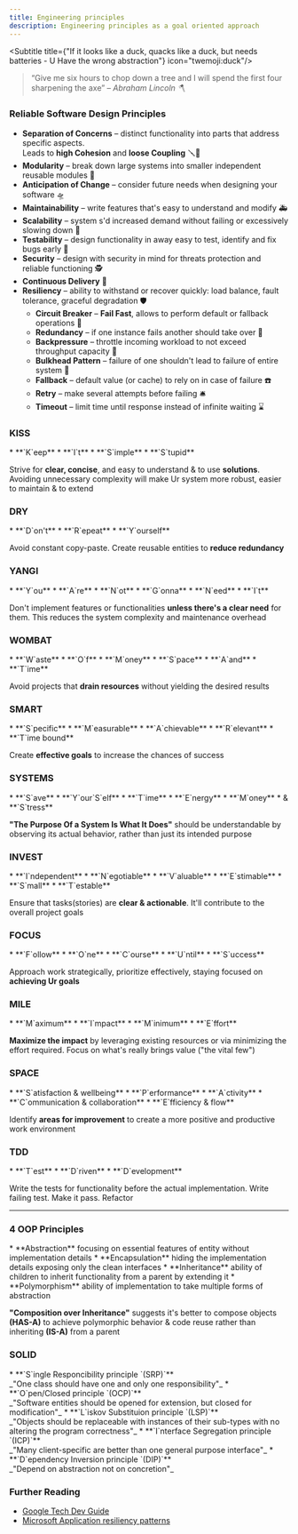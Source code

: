 ```yaml
---
title: Engineering principles
description: Engineering principles as a goal oriented approach
---
```


<Subtitle title={"If it looks like a duck, quacks like a duck, but needs batteries - U Have the wrong abstraction"} icon="twemoji:duck"/>

> “Give me six hours to chop down a tree and I will spend the first four sharpening the axe”
> <cite>– Abraham Lincoln 🪓</cite>

### Reliable Software Design Principles

* **Separation of Concerns** – distinct functionality into parts that address specific aspects.<br/>
  Leads to **high Cohesion** and **loose Coupling** 🪛🛞
* **Modularity** – break down large systems into smaller independent reusable modules 🧩
* **Anticipation of Change** – consider future needs when designing your software 🛸
* **Maintainability** – write features that's easy to understand and modify 🚑
* **Scalability** – system s'd increased demand without failing or excessively slowing down 🥖
* **Testability** – design functionality in away easy to test, identify and fix bugs early 🐞
* **Security** – design with security in mind for threats protection and reliable functioning 🕵️
* **Continuous Delivery** 📯
* **Resiliency** – ability to withstand or recover quickly: load balance, fault tolerance, graceful degradation 🛡️
  - **Circuit Breaker** – **Fail Fast**, allows to perform default or fallback operations 🧯
  - **Redundancy** – if one instance fails another should take over 🧻
  - **Backpressure** – throttle incoming workload to not exceed throughput capacity 🚰
  - **Bulkhead Pattern** – failure of one shouldn't lead to failure of entire system 🚢
  - **Fallback** – default value (or cache) to rely on in case of failure ☎️
  - **Retry** – make several attempts before failing 🛎️
  - **Timeout** – limit time until response instead of infinite waiting ⌛


### <h3 class="hidden">KISS</h3>
<Card title="KISS" icon="emoji:kiss-mark">
  * **`K`eep**
  * **`I`t**
  * **`S`imple**
  * **`S`tupid**

  Strive for **clear, concise**, and easy to understand & to use **solutions**.
  Avoiding unnecessary complexity will make Ur system more robust, easier to maintain & to extend
</Card>

### <h3 class="hidden">DRY</h3>
<Card title="DRY" icon="emoji:accordion">
  * **`D`on't**
  * **`R`epeat**
  * **`Y`ourself**

  Avoid constant copy-paste. Create reusable entities to **reduce redundancy**
</Card>

### <h3 class="hidden">YANGI</h3>
<Card title="YANGI" icon="emoji:alien-monster">
  * **`Y`ou**
  * **`A`re**
  * **`N`ot**
  * **`G`onna**
  * **`N`eed**
  * **`I`t**

  Don't implement features or functionalities **unless there's a clear need** for them.
  This reduces the system complexity and maintenance overhead
</Card>

### <h3 class="hidden">WOMBAT</h3>
<Card title="WOMBAT" icon="emoji:beaver">
  * **`W`aste**
  * **`O`f**
  * **`M`oney**
  * **`S`pace**
  * **`A`and**
  * **`T`ime**

  Avoid projects that **drain resources** without yielding the desired results
</Card>

### <h3 class="hidden">SMART</h3>
<Card title="SMART" icon="emoji:brain">
  * **`S`pecific**
  * **`M`easurable**
  * **`A`chievable**
  * **`R`elevant**
  * **`T`ime bound**

  Create **effective goals** to increase the chances of success
</Card>

### <h3 class="hidden">SYSTEMS</h3>
<Card title="SYSTEMS" icon="emoji:direct-hit">
  * **`S`ave**
  * **`Y`our`S`elf**
  * **`T`ime**
  * **`E`nergy**
  * **`M`oney**
  * & **`S`tress**

  **"The Purpose Of a System Is What It Does"** should be
  understandable by observing its actual behavior, rather than just its intended purpose
</Card>

### <h3 class="hidden">INVEST</h3>
<Card title="INVEST" icon="emoji:coin">
  * **`I`ndependent**
  * **`N`egotiable**
  * **`V`aluable**
  * **`E`stimable**
  * **`S`mall**
  * **`T`estable**

  Ensure that tasks(stories) are **clear & actionable**. It'll contribute to the overall project goals
</Card>

### <h3 class="hidden">FOCUS</h3>
<Card title="FOCUS" icon="emoji:direct-hit">
  * **`F`ollow**
  * **`O`ne**
  * **`C`ourse**
  * **`U`ntil**
  * **`S`uccess**

  Approach work strategically, prioritize effectively, staying focused on **achieving Ur goals**
</Card>

### <h3 class="hidden">MILE</h3>
<Card title="MILE" icon="emoji:running-shoe">
  * **`M`aximum**
  * **`I`mpact**
  * **`M`inimum**
  * **`E`ffort**

  **Maximize the impact** by leveraging existing resources or via minimizing the effort required.
  Focus on what's really brings value ("the vital few")
</Card>

### <h3 class="hidden">SPACE</h3>
<Card title="SPACE" icon="emoji:milky-way">
  * **`S`atisfaction & wellbeing**
  * **`P`erformance**
  * **`A`ctivity**
  * **`C`ommunication & collaboration**
  * **`E`fficiency & flow**

  Identify **areas for improvement** to create a more positive and productive work environment
</Card>

### <h3 class="hidden">TDD</h3>
<Card title="TDD" icon="emoji:lady-beetle">
  * **`T`est**
  * **`D`riven**
  * **`D`evelopment**

  Write the tests for functionality before the actual implementation.
  Write failing test. Make it pass. Refactor
</Card>

----

### <h3 class="hidden">4 OOP Principles</h3>
<Card title="4 Object-Oriented Programming Principles" icon="emoji:four-leaf-clover">
  * **Abstraction** focusing on essential features of entity without implementation details
  * **Encapsulation** hiding the implementation details exposing only the clean interfaces
  * **Inheritance** ability of children to inherit functionality from a parent by extending it
  * **Polymorphism** ability of implementation to take multiple forms of abstraction

  **"Composition over Inheritance"** suggests it's better to compose objects **(HAS-A)** to achieve polymorphic behavior & code reuse
  rather than inheriting **(IS-A)** from a parent
</Card>

### <h3 class="hidden">SOLID</h3>
<Card title="SOLID" icon="emoji:gem-stone">
  * **`S`ingle Responcibility principle `(SRP)`**<br/>
  _"One class should have one and only one responsibility"_
  * **`O`pen/Closed principle `(OCP)`**<br/>
  _"Software entities should be opened for extension, but closed for modification"_
  * **`L`iskov Substituion principle `(LSP)`**<br/>
  _"Objects should be replaceable with instances of their sub-types with no altering the program correctness"_
  * **`I`nterface Segregation principle `(ICP)`**<br/>
  _"Many client-specific are better than one general purpose interface"_
  * **`D`ependency Inversion principle `(DIP)`**<br/>
  _"Depend on abstraction not on concretion"_
</Card>

### Further Reading

* [Google Tech Dev Guide](https://techdevguide.withgoogle.com/paths/principles/)
* [Microsoft Application resiliency patterns](https://learn.microsoft.com/en-us/dotnet/architecture/cloud-native/application-resiliency-patterns)